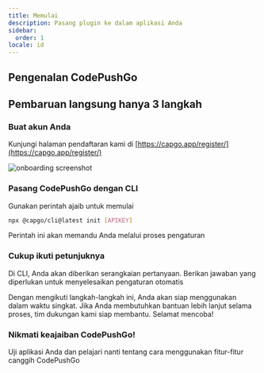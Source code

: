 ```yaml
---
title: Memulai
description: Pasang plugin ke dalam aplikasi Anda
sidebar:
  order: 1
locale: id
---
```



## Pengenalan CodePushGo
<YouTube id="NzXXKoyhTIo" title="Capgo in 15 min" />

## Pembaruan langsung hanya 3 langkah

### Buat akun Anda

Kunjungi halaman pendaftaran kami di [https://capgo.app/register/](https://capgo.app/register/)

![onboarding screenshot](/onboard.webp "onboarding screenshot")

### Pasang CodePushGo dengan CLI

Gunakan perintah ajaib untuk memulai

```bash
npx @capgo/cli@latest init [APIKEY]
```

Perintah ini akan memandu Anda melalui proses pengaturan

### Cukup ikuti petunjuknya

Di CLI, Anda akan diberikan serangkaian pertanyaan. Berikan jawaban yang diperlukan untuk menyelesaikan pengaturan otomatis

<Aside type="tip">
  Dengan mengikuti langkah-langkah ini, Anda akan siap menggunakan dalam waktu singkat. Jika Anda membutuhkan bantuan lebih lanjut selama proses, tim dukungan kami siap membantu. Selamat mencoba!
</Aside>

### Nikmati keajaiban CodePushGo!

Uji aplikasi Anda dan pelajari nanti tentang cara menggunakan fitur-fitur canggih CodePushGo